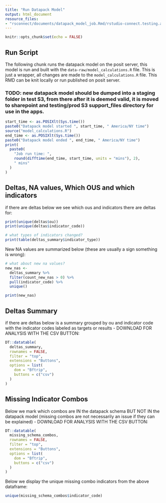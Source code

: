```yaml
---
title: "Run Datapack Model"
output: html_document
resource_files:
- "rsconnect/documents/datapack_model_job.Rmd/rstudio-connect.testing.ap.datim.org/flopez/datapack_model_job.dcf"
---
```


```r
knitr::opts_chunk$set(echo = FALSE)
```


## Run Script

The following chunk runs the datapack model on the posit server, this model is run and built with the `data-raw/model_calculations.R` file. This is just a wrapper, all changes are made to the `model_calculations.R` file. This RMD can be knit locally or run published on posit server.

### TODO: new datapack model should be dumped into a staging folder in test S3, from there after it is deemed valid, it is moved to sharepoint and testing/prod S3 support_files directory for use in the apps.

```r

start_time <- as.POSIXlt(Sys.time())
paste0("Datapack model started ", start_time, " America/NY time")
source("model_calculations.R")
end_time <- as.POSIXlt(Sys.time())
paste0("Datapack model ended ", end_time, " America/NY time")
print(
  paste0(
    "Job run time: ",
    round(difftime(end_time, start_time, units = "mins"), 2),
    " mins"
  )
)

```


## Deltas, NA values, Which OUS and which indicators

if there are deltas below we see which ous and indicators there are deltas for:

``` r

print(unique(deltas$ou))
print(unique(deltas$indicator_code))

# what types of indicators changed?
print(table(deltas_summary$indicator_type))


```

New NA values are summarized below (these are usually a sign something is wrong):

```r

# what about new na values?
new_nas <-
  deltas_summary %>%
  filter(count_new_nas > 0) %>%
  pull(indicator_code) %>%
  unique()

print(new_nas)

```

## Deltas Summary

if there are deltas below is a summary grouped by ou and indicator code with the indicator codes labeled as targets or results - DOWNLOAD FOR ANALYSIS WITH THE CSV BUTTON:

```r

DT::datatable(
  deltas_summary,
  rownames = FALSE,
  filter = "top",
  extensions = "Buttons",
  options = list(
    dom = "Bftrip",
    buttons = c("csv")
  )
)

```


## Missing Indicator Combos

Below we mark which combos are IN the datapack schema BUT NOT IN the datapack model (missing combos are not necessarily an issue if they can be explained) - DOWNLOAD FOR ANALYSIS WITH THE CSV BUTTON:

``` r

DT::datatable(
  missing_schema_combos,
  rownames = FALSE,
  filter = "top",
  extensions = "Buttons",
  options = list(
    dom = "Bftrip",
    buttons = c("csv")
  )
)

```


Below we display the unique missing combo indicators from the above dataframe:

```r

unique(missing_schema_combos$indicator_code)
```
